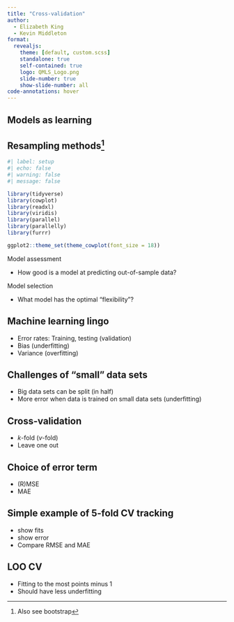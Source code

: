 ```yaml
---
title: "Cross-validation"
author:
  - Elizabeth King
  - Kevin Middleton
format:
  revealjs:
    theme: [default, custom.scss]
    standalone: true
    self-contained: true
    logo: QMLS_Logo.png
    slide-number: true
    show-slide-number: all
code-annotations: hover
---
```


## Models as learning


## Resampling methods^[Also see bootstrap]

```r
#| label: setup
#| echo: false
#| warning: false
#| message: false

library(tidyverse)
library(cowplot)
library(readxl)
library(viridis)
library(parallel)
library(parallelly)
library(furrr)

ggplot2::theme_set(theme_cowplot(font_size = 18))
```

Model assessment

- How good is a model at predicting out-of-sample data?

Model selection

- What model has the optimal "flexibility"?


## Machine learning lingo

- Error rates: Training, testing (validation)
- Bias (underfitting)
- Variance (overfitting)


## Challenges of "small" data sets

- Big data sets can be split (in half)
- More error when data is trained on small data sets (underfitting)


## Cross-validation

- *k*-fold (*v*-fold)
- Leave one out


## Choice of error term

- (R)MSE
- MAE


## Simple example of 5-fold CV tracking

- show fits
- show error
- Compare RMSE and MAE


## LOO CV

- Fitting to the most points minus 1
- Should have less underfitting


